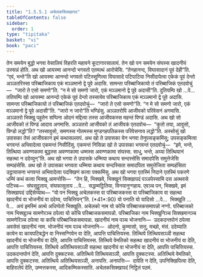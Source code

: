 ```yaml
---
title: "1.5.5.1 अचेलकसिक्खापद"
tableOfContents: false
sidebar:
  order: 1
type: "tipitaka"
basket: "vi"
book: "paci"
---
```



<DynamicBreadcrumb />

<Division number="269" book="paci">

<Paragraph number="866" book="paci">
तेन समयेन बुद्धो भगवा वेसालियं विहरति महावने कूटागारसालायं. तेन खो पन समयेन संघस्स खादनीयं उस्सन्नं होति. अथ खो आयस्मा आनन्दो भगवतो एतमत्थं आरोचेसि. “तेनहानन्द, विघासादानं पूवं देही”ति. “एवं, भन्ते”ति खो आयस्मा आनन्दो भगवतो पटिस्सुणित्वा विघासादे पटिपाटिया निसीदापेत्वा एकेकं पूवं देन्तो अञ्ञतरिस्सा परिब्बाजिकाय एकं मञ्ञमानो द्वे पूवे अदासि. सामन्ता परिब्बाजिकायो तं परिब्बाजिकं एतदवोचुं—  “जारो ते एसो समणो”ति. “न मे सो समणो जारो, एकं मञ्ञमानो द्वे पूवे अदासी”ति. दुतियम्पि खो …पे…  ततियम्पि खो आयस्मा आनन्दो एकेकं पूवं देन्तो तस्सायेव परिब्बाजिकाय एकं मञ्ञमानो द्वे पूवे अदासि. सामन्ता परिब्बाजिकायो तं परिब्बाजिकं एतदवोचुं—  “जारो ते एसो समणो”ति. “न मे सो समणो जारो, एकं मञ्ञमानो द्वे पूवे अदासी”ति. “जारो न जारो”ति भण्डिंसु. अञ्ञतरोपि आजीवको परिवेसनं अगमासि. अञ्ञतरो भिक्खु पहूतेन सप्पिना ओदनं मद्दित्वा तस्स आजीवकस्स महन्तं पिण्डं अदासि. अथ खो सो आजीवको तं पिण्डं आदाय अगमासि. अञ्ञतरो आजीवको तं आजीवकं एतदवोच—  “कुतो तया, आवुसो, पिण्डो लद्धो”ति? “तस्सावुसो, समणस्स गोतमस्स मुण्डगहपतिकस्स परिवेसनाय लद्धो”ति.
</Paragraph>

<Paragraph number="867" book="paci">
अस्सोसुं खो उपासका तेसं आजीवकानं इमं कथासल्लापं. अथ खो ते उपासका येन भगवा तेनुपसङ्कमिंसु; उपसङ्कमित्वा भगवन्तं अभिवादेत्वा एकमन्तं निसीदिंसु. एकमन्तं निसिन्ना खो ते उपासका भगवन्तं एतदवोचुं—  “इमे, भन्ते, तित्थिया अवण्णकामा बुद्धस्स अवण्णकामा धम्मस्स अवण्णकामा संघस्स. साधु, भन्ते, अय्या तित्थियानं सहत्था न ददेय्युन्”ति. अथ खो भगवा ते उपासके धम्मिया कथाय सन्दस्सेसि समादपेसि समुत्तेजेसि सम्पहंसेसि. अथ खो ते उपासका भगवता धम्मिया कथाय सन्दस्सिता समादपिता समुत्तेजिता सम्पहंसिता उट्ठायासना भगवन्तं अभिवादेत्वा पदक्खिणं कत्वा पक्कमिंसु. अथ खो भगवा एतस्मिं निदाने एतस्मिं पकरणे धम्मिं कथं कत्वा भिक्खू आमन्तेसि—  “तेन हि, भिक्खवे, भिक्खूनं सिक्खापदं पञ्ञपेस्सामि दस अत्थवसे पटिच्च—  संघसुट्ठुताय, संघफासुताय …पे…  सद्धम्मट्ठितिया, विनयानुग्गहाय. एवञ्च पन, भिक्खवे, इमं सिक्खापदं उद्दिसेय्याथ—
</Paragraph>

</Division>
<Division number="270" book="paci">

<Paragraph number="868" book="paci">
<Emphasis>“यो पन भिक्खु अचेलकस्स वा परिब्बाजकस्स वा परिब्बाजिकाय वा सहत्था खादनीयं वा भोजनीयं वा ददेय्य, पाचित्तियन्”</Emphasis>ति. (*41*:<Emphasis>90</Emphasis>)
</Paragraph>

</Division>
<Division number="271" book="paci">

<Paragraph number="869" book="paci">
<Emphasis>यो पना</Emphasis>ति यो यादिसो …पे…  <Emphasis>भिक्खू</Emphasis>ति …पे…  अयं इमस्मिं अत्थे अधिप्पेतो भिक्खूति.
</Paragraph>

<Paragraph number="870" book="paci">
<Emphasis>अचेलको</Emphasis> नाम यो कोचि परिब्बाजकसमापन्नो नग्गो.
</Paragraph>

<Paragraph number="871" book="paci">
<Emphasis>परिब्बाजको</Emphasis> नाम भिक्खुञ्च सामणेरञ्च ठपेत्वा यो कोचि परिब्बाजकसमापन्नो.
</Paragraph>

<Paragraph number="872" book="paci">
<Emphasis>परिब्बाजिका</Emphasis> नाम भिक्खुनिञ्च सिक्खमानञ्च सामणेरिञ्च ठपेत्वा या काचि परिब्बाजिकसमापन्ना.
</Paragraph>

<Paragraph number="873" book="paci">
<Emphasis>खादनीयं</Emphasis> नाम पञ्च भोजनानि—  उदकदन्तपोनं ठपेत्वा अवसेसं खादनीयं नाम.
</Paragraph>

<Paragraph number="874" book="paci">
<Emphasis>भोजनीयं</Emphasis> नाम पञ्च भोजनानि—  ओदनो, कुम्मासो, सत्तु, मच्छो, मंसं.
</Paragraph>

<Paragraph number="875" book="paci">
<Emphasis>ददेय्या</Emphasis>ति कायेन वा कायपटिबद्धेन वा निस्सग्गियेन वा देति, आपत्ति पाचित्तियस्स.
</Paragraph>

</Division>
<Division number="272" book="paci">

<Paragraph number="876" book="paci">
तित्थिये तित्थियसञ्ञी सहत्था खादनीयं वा भोजनीयं वा देति, आपत्ति पाचित्तियस्स. तित्थिये वेमतिको सहत्था खादनीयं वा भोजनीयं वा देति, आपत्ति पाचित्तियस्स. तित्थिये अतित्थियसञ्ञी सहत्था खादनीयं वा भोजनीयं वा देति, आपत्ति पाचित्तियस्स.
</Paragraph>

<Paragraph number="877" book="paci">
उदकदन्तपोनं देति, आपत्ति दुक्कटस्स. अतित्थिये तित्थियसञ्ञी, आपत्ति दुक्कटस्स. अतित्थिये वेमतिको, आपत्ति दुक्कटस्स. अतित्थिये अतित्थियसञ्ञी, अनापत्ति.
</Paragraph>

</Division>
<Division number="273" book="paci">

<Paragraph number="878" book="paci">
अनापत्ति—  दापेति न देति, उपनिक्खिपित्वा देति, बाहिरालेपं देति, उम्मत्तकस्स, आदिकम्मिकस्साति.

</Paragraph>
</Division>

<Paragraph number="879" type="center" book="paci">
अचेलकसिक्खापदं निट्ठितं पठमं.
</Paragraph>